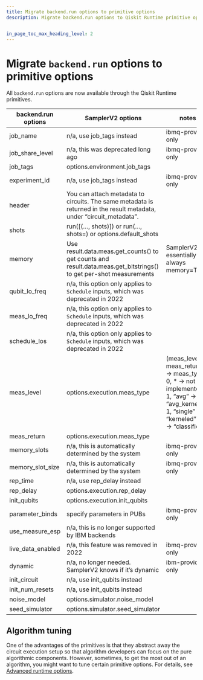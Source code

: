 ```yaml
---
title: Migrate backend.run options to primitive options
description: Migrate backend.run options to Qiskit Runtime primitive options


in_page_toc_max_heading_level: 2
---
```


# Migrate `backend.run` options to primitive options

All `backend.run` options are now available through the Qiskit Runtime primitives.

| backend.run options | SamplerV2 options                                                                                                     | notes                                                                                                                                |
|---------------------|-----------------------------------------------------------------------------------------------------------------------|--------------------------------------------------------------------------------------------------------------------------------------|
| job_name            | n/a, use job_tags instead                                                                                             | ibmq-provider only                                                                                                                   |
| job_share_level     | n/a, this was deprecated long ago                                                                                     | ibmq-provider only                                                                                                                   |
| job_tags            | options.environment.job_tags                                                                                          |                                                                                                                                      |
| experiment_id       | n/a, use job_tags instead                                                                                             | ibmq-provider only                                                                                                                   |
| header              | You can attach metadata to circuits. The same metadata is returned in the result metadata, under “circuit_metadata”.  |                                                                                                                                      |
| shots               | run([(…, shots)]) or run(…, shots=) or options.default_shots                                                          |                                                                                                                                      |
| memory              | Use result.data.meas.get_counts() to get counts and result.data.meas.get_bitstrings() to get per-shot measurements    | SamplerV2 is essentially always memory=True                                                                                          |
| qubit_lo_freq       | n/a, this option only applies to `Schedule` inputs, which was deprecated in 2022                                      |                                                                                                                                      |
| meas_lo_freq        | n/a, this option only applies to `Schedule` inputs, which was deprecated in 2022                                      |                                                                                                                                      |
| schedule_los        | n/a, this option only applies to `Schedule` inputs, which was deprecated in 2022                                      |                                                                                                                                      |
| meas_level          | options.execution.meas_type                                                                                           | (meas_level, meas_return) → meas_type 0, * → not implemented 1, “avg” → “avg_kerneled” 1, “single” → “kerneled” 2, * → “classified”  |
| meas_return         | options.execution.meas_type                                                                                           |                                                                                                                                      |
| memory_slots        | n/a, this is automatically determined by the system                                                                   | ibmq-provider only                                                                                                                   |
| memory_slot_size    | n/a, this is automatically determined by the system                                                                   | ibmq-provider only                                                                                                                   |
| rep_time            | n/a, use rep_delay instead                                                                                            |                                                                                                                                      |
| rep_delay           | options.execution.rep_delay                                                                                           |                                                                                                                                      |
| init_qubits         | options.execution.init_qubits                                                                                         |                                                                                                                                      |
| parameter_binds     | specify parameters in PUBs                                                                                            | ibmq-provider only                                                                                                                   |
| use_measure_esp     | n/a, this is no longer supported by IBM backends                                                                      |                                                                                                                                      |
| live_data_enabled   | n/a, this feature was removed in 2022                                                                                 | ibmq-provider only                                                                                                                   |
| dynamic             | n/a, no longer needed. SamplerV2 knows if it’s dynamic                                                                | ibm-provider only                                                                                                                    |
| init_circuit        | n/a, use init_qubits instead                                                                                          |                                                                                                                                      |
| init_num_resets     | n/a, use init_qubits instead                                                                                          |                                                                                                                                      |
| noise_model         | options.simulator.noise_model                                                                                         |                                                                                                                                      |
| seed_simulator      | options.simulator.seed_simulator                                                                                      |                                                                                                                                      |

## Algorithm tuning

One of the advantages of the primitives is that they abstract away the
circuit execution setup so that algorithm developers can focus on the
pure algorithmic components. However, sometimes, to get the most out of
an algorithm, you might want to tune certain primitive options. For details, see [Advanced runtime options](../../run/advanced-runtime-options).
